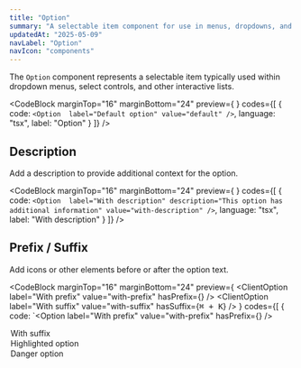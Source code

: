 ```yaml
---
title: "Option"
summary: "A selectable item component for use in menus, dropdowns, and select controls."
updatedAt: "2025-05-09"
navLabel: "Option"
navIcon: "components"
---
```


The `Option` component represents a selectable item typically used within dropdown menus, select controls, and other interactive lists.

<CodeBlock
  marginTop="16"
  marginBottom="24"
  preview={
    <ClientOption 
      label="Default option"
      value="default"
    />
  }
  codes={[
    {
      code:
`<Option 
    label="Default option"
    value="default"
/>`,
      language: "tsx",
      label: "Option"
    }
  ]}
/>

## Description

Add a description to provide additional context for the option.

<CodeBlock
  marginTop="16"
  marginBottom="24"
  preview={
    <ClientOption 
      label="With description"
      description="This option has additional information"
      value="with-description"
    />
  }
  codes={[
    {
      code:
`<Option 
    label="With description"
    description="This option has additional information"
    value="with-description"
/>`,
      language: "tsx",
      label: "With description"
    }
  ]}
/>

## Prefix / Suffix

Add icons or other elements before or after the option text.

<CodeBlock
  marginTop="16"
  marginBottom="24"
  preview={
    <Column gap="8">
      <ClientOption 
        label="With prefix"
        value="with-prefix"
        hasPrefix={<Icon icon="check" />}
      />
      <ClientOption
        label="With suffix"
        value="with-suffix"
        hasSuffix={<Kbd><Text wrap="nowrap">⌘ + K</Text></Kbd>}
      />
    </Column>
  }
  codes={[
    {
      code:
`<Option 
    label="With prefix"
    value="with-prefix"
    hasPrefix={<Icon icon="check" />}
/>

<Option 
    label="With suffix"
    value="with-suffix"
    hasSuffix={<Kbd label="⌘ + K" />}
/>`,
      language: "tsx",
      label: "Prefix / Suffix"
    }
  ]}
/>

## States

Options can be selected, highlighted, or marked as dangerous.

<CodeBlock
  marginTop="16"
  marginBottom="24"
  preview={
    <Column gap="8">
      <ClientOption 
        label="Selected option"
        value="selected"
        selected
      />
      <ClientOption 
        label="Highlighted option"
        value="highlighted"
        highlighted
      />
      <ClientOption 
        label="Danger option"
        value="danger"
        danger
      />
    </Column>
  }
  codes={[
    {
      code:
`<Option 
    label="Selected option"
    value="selected"
    selected
/>

<Option 
    label="Highlighted option"
    value="highlighted"
    highlighted
/>

<Option 
    label="Danger option"
    value="danger"
    danger
/>`,
      language: "tsx",
      label: "States"
    }
  ]}
/>

## As link

Options can function as links by providing the `href` prop.

<CodeBlock
  marginTop="16"
  marginBottom="24"
  preview={
    <ClientOption 
      label="Link option"
      value="link"
      href="#"
    />
  }
  codes={[
    {
      code:
`<Option 
    label="Link option"
    value="link"
    href="#"
/>`,
      language: "tsx",
      label: "As link"
    }
  ]}
/>

## API reference

<PropsTable
  content={[
    ["label", "React.ReactNode"],
    ["value", "string"],
    ["description", "React.ReactNode"],
    ["hasPrefix", "React.ReactNode"],
    ["hasSuffix", "React.ReactNode"],
    ["href", "string"],
    ["selected", "boolean"],
    ["highlighted", "boolean", "false"],
    ["danger", "boolean", "false"],
    ["onClick", "(value: string) => void"],
    ["onLinkClick", "() => void"],
    ["tabIndex", "number"]
  ]}
/>